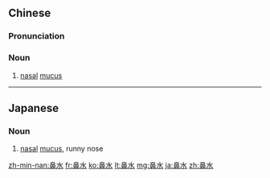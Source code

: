==Chinese==
{{zh-forms}}

===Pronunciation===
{{zh-pron
|m=bíshuǐ
|c=bei6 seoi2
|h=pfs=phi-súi
|mn=xm,zz,tw:phīⁿ-chúi/qz:phī-chúi/twv:phīⁿ-chui
|cat=n
}}

===Noun===
{{zh-noun}}

# [[nasal]] [[mucus]]

----

==Japanese==
{{ja-kanjitab|はな|みず|yomi=k}}

===Noun===
{{ja-noun|はなみず}}

# [[nasal]] [[mucus]], runny nose
#: {{ja-usex|鼻水が出る。|'''はなみず''' が でる。|My nose is running.}}

[[zh-min-nan:鼻水]]
[[fr:鼻水]]
[[ko:鼻水]]
[[lt:鼻水]]
[[mg:鼻水]]
[[ja:鼻水]]
[[zh:鼻水]]